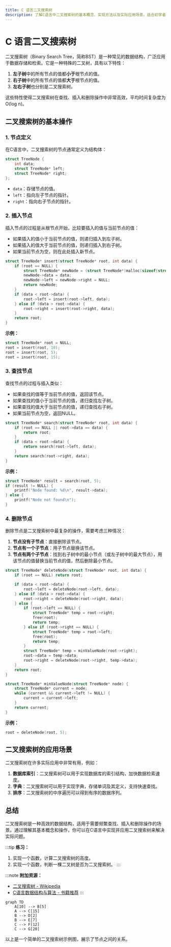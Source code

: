 ```yaml
---
title: C 语言二叉搜索树
description: 了解C语言中二叉搜索树的基本概念、实现方法以及实际应用场景。适合初学者学习高级数据结构。
---
```


# C 语言二叉搜索树

二叉搜索树（Binary Search Tree，简称BST）是一种常见的数据结构，广泛应用于数据存储和检索。它是一种特殊的二叉树，具有以下特性：

1. **左子树**中的所有节点的值都**小于**根节点的值。
2. **右子树**中的所有节点的值都**大于**根节点的值。
3. **左右子树**也分别是二叉搜索树。

这些特性使得二叉搜索树在查找、插入和删除操作中非常高效，平均时间复杂度为O(log n)。

## 二叉搜索树的基本操作

### 1. 节点定义

在C语言中，二叉搜索树的节点通常定义为结构体：

```c
struct TreeNode {
    int data;
    struct TreeNode* left;
    struct TreeNode* right;
};
```

- `data`：存储节点的值。
- `left`：指向左子节点的指针。
- `right`：指向右子节点的指针。

### 2. 插入节点

插入节点的过程是从根节点开始，比较要插入的值与当前节点的值：

- 如果插入的值小于当前节点的值，则递归插入到左子树。
- 如果插入的值大于当前节点的值，则递归插入到右子树。
- 如果当前节点为空，则在此处插入新节点。

```c
struct TreeNode* insert(struct TreeNode* root, int data) {
    if (root == NULL) {
        struct TreeNode* newNode = (struct TreeNode*)malloc(sizeof(struct TreeNode));
        newNode->data = data;
        newNode->left = newNode->right = NULL;
        return newNode;
    }
    if (data < root->data) {
        root->left = insert(root->left, data);
    } else if (data > root->data) {
        root->right = insert(root->right, data);
    }
    return root;
}
```

**示例：**

```c
struct TreeNode* root = NULL;
root = insert(root, 10);
root = insert(root, 5);
root = insert(root, 15);
```

### 3. 查找节点

查找节点的过程与插入类似：

- 如果查找的值等于当前节点的值，返回该节点。
- 如果查找的值小于当前节点的值，递归查找左子树。
- 如果查找的值大于当前节点的值，递归查找右子树。
- 如果当前节点为空，返回NULL。

```c
struct TreeNode* search(struct TreeNode* root, int data) {
    if (root == NULL || root->data == data) {
        return root;
    }
    if (data < root->data) {
        return search(root->left, data);
    }
    return search(root->right, data);
}
```

**示例：**

```c
struct TreeNode* result = search(root, 5);
if (result != NULL) {
    printf("Node found: %d\n", result->data);
} else {
    printf("Node not found\n");
}
```

### 4. 删除节点

删除节点是二叉搜索树中最复杂的操作，需要考虑三种情况：

1. **节点没有子节点**：直接删除该节点。
2. **节点有一个子节点**：用子节点替换该节点。
3. **节点有两个子节点**：找到右子树中的最小节点（或左子树中的最大节点），用该节点的值替换当前节点的值，然后删除最小节点。

```c
struct TreeNode* deleteNode(struct TreeNode* root, int data) {
    if (root == NULL) return root;

    if (data < root->data) {
        root->left = deleteNode(root->left, data);
    } else if (data > root->data) {
        root->right = deleteNode(root->right, data);
    } else {
        if (root->left == NULL) {
            struct TreeNode* temp = root->right;
            free(root);
            return temp;
        } else if (root->right == NULL) {
            struct TreeNode* temp = root->left;
            free(root);
            return temp;
        }
        struct TreeNode* temp = minValueNode(root->right);
        root->data = temp->data;
        root->right = deleteNode(root->right, temp->data);
    }
    return root;
}

struct TreeNode* minValueNode(struct TreeNode* node) {
    struct TreeNode* current = node;
    while (current && current->left != NULL) {
        current = current->left;
    }
    return current;
}
```

**示例：**

```c
root = deleteNode(root, 5);
```

## 二叉搜索树的应用场景

二叉搜索树在许多实际应用中非常有用，例如：

1. **数据库索引**：二叉搜索树可以用于实现数据库的索引结构，加快数据检索速度。
2. **字典**：二叉搜索树可以用于实现字典，存储单词及其定义，支持快速查找。
3. **排序**：二叉搜索树的中序遍历可以得到有序的数据序列。

## 总结

二叉搜索树是一种高效的数据结构，适用于需要频繁查找、插入和删除操作的场景。通过理解其基本概念和操作，你可以在C语言中实现并应用二叉搜索树来解决实际问题。

:::tip
**练习：**
1. 实现一个函数，计算二叉搜索树的高度。
2. 实现一个函数，判断一棵二叉树是否为二叉搜索树。
:::

:::note
**附加资源：**
- [二叉搜索树 - Wikipedia](https://zh.wikipedia.org/wiki/%E4%BA%8C%E5%8F%89%E6%90%9C%E7%B4%A2%E6%A0%91)
- [C语言数据结构与算法 - 书籍推荐](https://example.com)
:::

```mermaid
graph TD
    A[10] --> B[5]
    A --> C[15]
    B --> D[2]
    B --> E[7]
    C --> F[12]
    C --> G[20]
```

以上是一个简单的二叉搜索树示例图，展示了节点之间的关系。